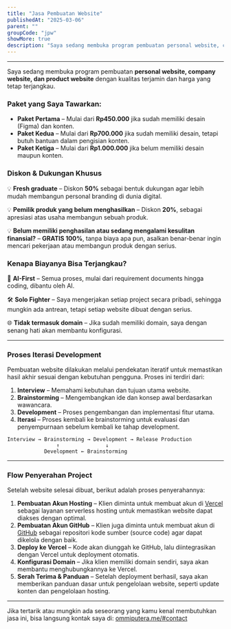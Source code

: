 ```yaml
---
title: "Jasa Pembuatan Website"
publishedAt: "2025-03-06"
parent: ""
groupCode: "jpw"
showMore: true
description: "Saya sedang membuka program pembuatan personal website, company website, dan product website dengan kualitas terjamin dan harga yang tetap terjangkau."
---
```


---

Saya sedang membuka program pembuatan **personal website, company website, dan product website** dengan kualitas terjamin dan harga yang tetap terjangkau.

### **Paket yang Saya Tawarkan:**

- **Paket Pertama** – Mulai dari **Rp450.000** jika sudah memiliki desain (Figma) dan konten.
- **Paket Kedua** – Mulai dari **Rp700.000** jika sudah memiliki desain, tetapi butuh bantuan dalam pengisian konten.
- **Paket Ketiga** – Mulai dari **Rp1.000.000** jika belum memiliki desain maupun konten.

### **Diskon & Dukungan Khusus**

💡 **Fresh graduate** – Diskon **50%** sebagai bentuk dukungan agar lebih mudah membangun personal branding di dunia digital.

💡 **Pemilik produk yang belum menghasilkan** – Diskon **20%**, sebagai apresiasi atas usaha membangun sebuah produk.

💡 **Belum memiliki penghasilan atau sedang mengalami kesulitan finansial?** – **GRATIS 100%**, tanpa biaya apa pun, asalkan benar-benar ingin mencari pekerjaan atau membangun produk dengan serius.

### **Kenapa Biayanya Bisa Terjangkau?**

🚀 **AI-First** – Semua proses, mulai dari requirement documents hingga coding, dibantu oleh AI.

🛠 **Solo Fighter** – Saya mengerjakan setiap project secara pribadi, sehingga mungkin ada antrean, tetapi setiap website dibuat dengan serius.

🌐 **Tidak termasuk domain** – Jika sudah memiliki domain, saya dengan senang hati akan membantu konfigurasi.

---

### **Proses Iterasi Development**

Pembuatan website dilakukan melalui pendekatan iteratif untuk memastikan hasil akhir sesuai dengan kebutuhan pengguna. Proses ini terdiri dari:

1. **Interview** – Memahami kebutuhan dan tujuan utama website.
2. **Brainstorming** – Mengembangkan ide dan konsep awal berdasarkan wawancara.
3. **Development** – Proses pengembangan dan implementasi fitur utama.
4. **Iterasi** – Proses kembali ke brainstorming untuk evaluasi dan penyempurnaan sebelum kembali ke tahap development.

```plaintext
Interview → Brainstorming → Development → Release Production
                ↑               ↓
            Development ← Brainstorming
```

---

### **Flow Penyerahan Project**

Setelah website selesai dibuat, berikut adalah proses penyerahannya:

1. **Pembuatan Akun Hosting** – Klien diminta untuk membuat akun di [Vercel](https://vercel.com/) sebagai layanan serverless hosting untuk memastikan website dapat diakses dengan optimal.
2. **Pembuatan Akun GitHub** – Klien juga diminta untuk membuat akun di [GitHub](https://github.com/) sebagai repositori kode sumber (source code) agar dapat dikelola dengan baik.
3. **Deploy ke Vercel** – Kode akan diunggah ke GitHub, lalu diintegrasikan dengan Vercel untuk deployment otomatis.
4. **Konfigurasi Domain** – Jika klien memiliki domain sendiri, saya akan membantu menghubungkannya ke Vercel.
5. **Serah Terima & Panduan** – Setelah deployment berhasil, saya akan memberikan panduan dasar untuk pengelolaan website, seperti update konten dan pengelolaan hosting.

---

Jika tertarik atau mungkin ada seseorang yang kamu kenal membutuhkan jasa ini, bisa langsung kontak saya di: [ommiputera.me/#contact](https://www.ommiputera.me/#contact)

